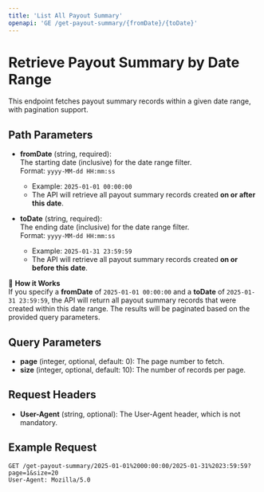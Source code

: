 ```yaml
---
title: 'List All Payout Summary'
openapi: 'GE /get-payout-summary/{fromDate}/{toDate}'
---
```


# Retrieve Payout Summary by Date Range

This endpoint fetches payout summary records within a given date range, with pagination support.

## Path Parameters

- **fromDate** (string, required):  
  The starting date (inclusive) for the date range filter.  
  Format: `yyyy-MM-dd HH:mm:ss`  
  - Example: `2025-01-01 00:00:00`  
  - The API will retrieve all payout summary records created **on or after this date**.

- **toDate** (string, required):  
  The ending date (inclusive) for the date range filter.  
  Format: `yyyy-MM-dd HH:mm:ss`  
  - Example: `2025-01-31 23:59:59`  
  - The API will retrieve all payout summary records created **on or before this date**.

📌 **How it Works**  
If you specify a **fromDate** of `2025-01-01 00:00:00` and a **toDate** of `2025-01-31 23:59:59`, the API will return all payout summary records that were created within this date range. The results will be paginated based on the provided query parameters.

## Query Parameters

- **page** (integer, optional, default: 0): The page number to fetch.
- **size** (integer, optional, default: 10): The number of records per page.

## Request Headers

- **User-Agent** (string, optional): The User-Agent header, which is not mandatory.

## Example Request

```http
GET /get-payout-summary/2025-01-01%2000:00:00/2025-01-31%2023:59:59?page=1&size=20
User-Agent: Mozilla/5.0
